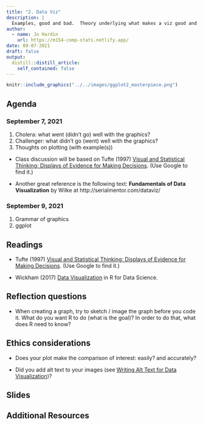 ```yaml
---
title: "2. Data Viz"
description: |
  Examples, good and bad.  Theory underlying what makes a viz good and bad.  Tools to implement viz tasks.
author:
  - name: Jo Hardin
    url: https://m154-comp-stats.netlify.app/
date: 09-07-2021
draft: false
output:
  distill::distill_article:
    self_contained: false
---
```



```r
knitr::include_graphics("../../images/ggplot2_masterpiece.png")
```



## Agenda <i class="fas fa-calendar-alt"></i>

### September 7, 2021

1. Cholera: what went (didn't go) well with the graphics?
2. Challenger: what didn't go (went) well with the graphics?
3. Thoughts on plotting (with example(s))

* Class discussion will be based on Tufte (1997) <a href = "http://www.edwardtufte.com/tufte/books_textb" target = "_blank">Visual and Statistical Thinking: Displays of Evidence for Making Decisions</a>.  (Use Google to find it.)

* Another great reference is the following text: **Fundamentals of Data Visualization** by Wilke at http://serialmentor.com/dataviz/

### September 9, 2021 

1. Grammar of graphics
2. ggplot

## Readings <i class="fas fa-book-open"></i> 

* Tufte (1997) <a href = "http://www.edwardtufte.com/tufte/books_textb" target = "_blank">Visual and Statistical Thinking: Displays of Evidence for Making Decisions</a>.  (Use Google to find it.)

* Wickham (2017) <a href = "https://r4ds.had.co.nz/data-visualisation.html" target = "_blank">Data Visualization</a> in R for Data Science.

## Reflection questions <i class="fas fa-lightbulb"></i> 

* When creating a graph, try to sketch / image the graph before you code it.  What do you want R to do (what is the goal)?  In order to do that, what does R need to know?

## Ethics considerations <i class="fas fa-balance-scale"></i> 

* Does your plot make the comparison of interest: easily? and accurately?

* Did you add alt text to your images (see <a href = "https://medium.com/nightingale/writing-alt-text-for-data-visualization-2a218ef43f81" target = "_blank">Writing Alt Text for Data Visualization</a>)?  

## Slides <i class="fas fa-desktop"></i>



## Additional Resources <i class="fas fa-laptop"></i> 




